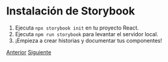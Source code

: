 
<Meta title="A. Presentación/6. Instalación de Storybook" />

<div class="intro">
  <h1>Instalación de Storybook</h1>
  <ol class="list">
    <li>Ejecuta <code>npx storybook init</code> en tu proyecto React.</li>
    <li>Ejecuta <code>npm run storybook</code> para levantar el servidor local.</li>
    <li>¡Empieza a crear historias y documentar tus componentes!</li>
  </ol>
</div>

[Anterior](?path=/docs/a-presentación-5-cómo-funciona-storybook--docs)
[Siguiente](?path=/docs/a-presentación-7-historia-de-ejemplo--docs)

<style>
  {`
  .intro {
    height: 100%;
    display: flex;
    flex-direction: column;
    justify-content: center;
    align-items: center;
    gap: 20px;
  }

  .list {
    list-style-type: none;
    padding: 0;
    display: flex;
    flex-direction: column;
    gap: 20px;
  }

  .list li {
    font-size: 24px;
  }

  .list ol {
    padding-left: 20px;
    font-size: 20px;
  }
`}
</style>
